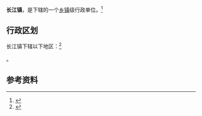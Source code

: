 {{中国乡级行政区|44/02/24/104/000}}

'''长江镇'''，是{{PRC admin/fullname|44/02/24/104/000|3}}下辖的一个[[乡镇|乡镇]]级行政单位。<ref>{{PRC admin/ref sgc|{{PRC admin/parent|44/02/24/104/000}}}}</ref>

== 行政区划 ==

长江镇下辖以下地区：<ref>{{PRC admin/ref sgc|44/02/24/104/000}}</ref>

{{PRC admin/children|44/02/24/104/000}}。

== 参考资料 ==

{{reflist}}

{{行政区划小作品}}
{{PRC admin/navcat|44/02/24/104/000}}
